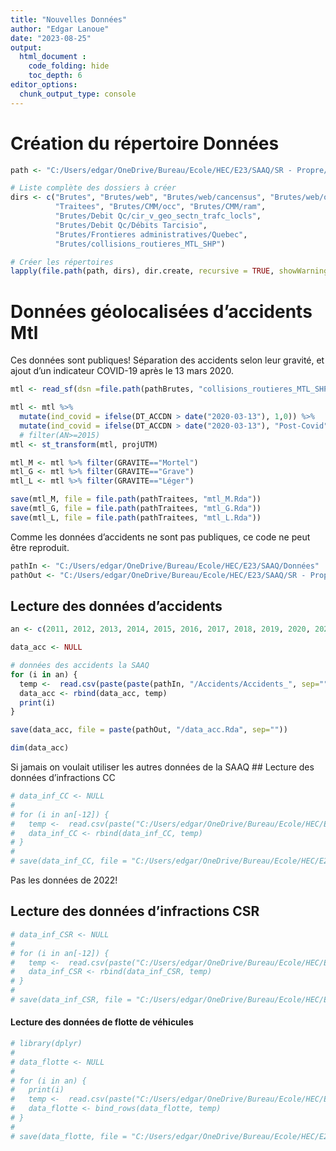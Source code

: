 ```yaml
---
title: "Nouvelles Données"
author: "Edgar Lanoue"
date: "2023-08-25"
output: 
  html_document : 
    code_folding: hide
    toc_depth: 6
editor_options: 
  chunk_output_type: console
---
```


# Création du répertoire Données
```r
path <- "C:/Users/edgar/OneDrive/Bureau/Ecole/HEC/E23/SAAQ/SR - Propre/Donnees"

# Liste complète des dossiers à créer
dirs <- c("Brutes", "Brutes/web", "Brutes/web/cancensus", "Brutes/web/osm", 
          "Traitees", "Brutes/CMM/occ", "Brutes/CMM/ram", 
          "Brutes/Debit Qc/cir_v_geo_sectn_trafc_locls", 
          "Brutes/Debit Qc/Débits Tarcisio", 
          "Brutes/Frontieres administratives/Quebec",
          "Brutes/collisions_routieres_MTL_SHP")

# Créer les répertoires
lapply(file.path(path, dirs), dir.create, recursive = TRUE, showWarnings = FALSE)
```



# Données géolocalisées d'accidents Mtl
Ces données sont publiques!
Séparation des accidents selon leur gravité, et ajout d'un indicateur COVID-19 après le 13 mars 2020.
```r
mtl <- read_sf(dsn =file.path(pathBrutes, "collisions_routieres_MTL_SHP"))

mtl <- mtl %>%
  mutate(ind_covid = ifelse(DT_ACCDN > date("2020-03-13"), 1,0)) %>%
  mutate(ind_covid = ifelse(DT_ACCDN > date("2020-03-13"), "Post-Covid", "Pre-Covid")) #%>%
  # filter(AN>=2015)
mtl <- st_transform(mtl, projUTM)

mtl_M <- mtl %>% filter(GRAVITE=="Mortel")
mtl_G <- mtl %>% filter(GRAVITE=="Grave")
mtl_L <- mtl %>% filter(GRAVITE=="Léger")

save(mtl_M, file = file.path(pathTraitees, "mtl_M.Rda"))
save(mtl_G, file = file.path(pathTraitees, "mtl_G.Rda"))
save(mtl_L, file = file.path(pathTraitees, "mtl_L.Rda"))

```

Comme les données d'accidents ne sont pas publiques, ce code ne peut être reproduit.

```r
pathIn <- "C:/Users/edgar/OneDrive/Bureau/Ecole/HEC/E23/SAAQ/Données"
pathOut <- "C:/Users/edgar/OneDrive/Bureau/Ecole/HEC/E23/SAAQ/SR - Propre/Données/Bruts"
```


## Lecture des données d'accidents
```r
an <- c(2011, 2012, 2013, 2014, 2015, 2016, 2017, 2018, 2019, 2020, 2021, 2022)

data_acc <- NULL

# données des accidents la SAAQ
for (i in an) {
  temp <-  read.csv(paste(paste(pathIn, "/Accidents/Accidents_", sep=""), i, "_v20230713.csv", sep=""))
  data_acc <- rbind(data_acc, temp)
  print(i)
}

save(data_acc, file = paste(pathOut, "/data_acc.Rda", sep=""))

dim(data_acc)
```


 
Si jamais on voulait utiliser les autres données de la SAAQ
## Lecture des données d'infractions CC
```r
# data_inf_CC <- NULL
# 
# for (i in an[-12]) {
#   temp <-  read.csv(paste("C:/Users/edgar/OneDrive/Bureau/Ecole/HEC/E23/SAAQ/Données/Infractions CC/Infractions_CC_", i, "_v20230713.csv", sep=""))
#   data_inf_CC <- rbind(data_inf_CC, temp)
# }
# 
# save(data_inf_CC, file = "C:/Users/edgar/OneDrive/Bureau/Ecole/HEC/E23/SAAQ/Données/data_inf_CC.Rda")
```

Pas les données de 2022!

## Lecture des données d'infractions CSR
```r
# data_inf_CSR <- NULL
# 
# for (i in an[-12]) {
#   temp <-  read.csv(paste("C:/Users/edgar/OneDrive/Bureau/Ecole/HEC/E23/SAAQ/Données/Infractions CSR/Infractions_CSR_", i, "_v20230713.csv", sep=""))
#   data_inf_CSR <- rbind(data_inf_CSR, temp)
# }
# 
# save(data_inf_CSR, file = "C:/Users/edgar/OneDrive/Bureau/Ecole/HEC/E23/SAAQ/Données/data_inf_CSR.Rda")
```

#### Lecture des données de flotte de véhicules
```r
# library(dplyr)
# 
# data_flotte <- NULL
# 
# for (i in an) {
#   print(i)
#   temp <-  read.csv(paste("C:/Users/edgar/OneDrive/Bureau/Ecole/HEC/E23/SAAQ/Données/Flotte/VEHICULES_", i, "_12.csv", sep=""))
#   data_flotte <- bind_rows(data_flotte, temp)
# }
# 
# save(data_flotte, file = "C:/Users/edgar/OneDrive/Bureau/Ecole/HEC/E23/SAAQ/Données/data_flotte.Rda")
```



















